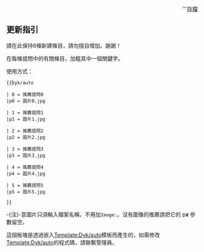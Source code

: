 {{dyk/auto
| 0 = '''[[邱顯智|誰]]'''為時代力量[[立法院|立法院]][[黨團|黨團]]總召集人？
|p0 =
| 1 = '''[[林易瑩|誰]]'''為[[臺灣|臺灣]][[臺南市|臺南市]][[永康區|永康區]]（第七選區）議員，亦是首位時代力量籍臺南市議員？
|p1 = 時代力量臺南市議員林易瑩肖像.jpg
| 2 ='''[[時代力量黨主席|哪個職位]]'''是時代力量[[政黨領袖|政黨領袖]]？
|p2 = 
| 3 = '''[[陳孟秀|誰人]]'''應時任時代力量黨主席[[邱顯智|邱顯智]]多次邀約，出任[[時代力量秘書長|時代力量秘書長]]一職，後與邱顯智同進退辭去秘書長一職？
|p3 = 
| 4 = [[彭盛韶|誰]]曾於2018年代表時代力量參選新北市板橋區議員，卻以244票之差成為落選頭？
|p4 =
| 5 = 時代力量[[立法委員|立法委員]][[陳椒華|陳椒華]]在'''[[全國不分區及僑居國外國民選區|哪選舉區]]'''中當選？
|p5 = 
}}
<div align="right">
'''[[Portal:時代力量/Did_you_know/存檔|存檔]]
</div><noinclude>

==更新指引==
請在此保持6條新建條目，請勿擅自增加。謝謝！

在每條提問中的有關條目，加粗其中一個關鍵字。

使用方式：
<pre>
{{Dyk/auto

| 0 = 推薦提問0
|p0 = 圖片0.jpg

| 1 = 推薦提問1
|p1 = 圖片1.jpg

| 2 = 推薦提問2
|p2 = 圖片2.jpg

| 3 = 推薦提問3
|p3 = 圖片3.jpg

| 4 = 推薦提問4
|p4 = 圖片4.jpg

| 5 = 推薦提問5
|p5 = 圖片5.jpg

}}</pre>

-{注}-意圖片只須輸入檔案名稱，不用加<code>Image:</code>。沒有圖像的推薦請把它的 p'''''x''''' 參數留空。

這個板塊是透過嵌入[[Template:Dyk/auto|Template:Dyk/auto]]模板而產生的，如需修改[[Template:Dyk/auto|Template:Dyk/auto]]的程式碼，請聯繫管理員。
</noinclude>